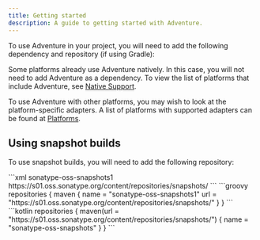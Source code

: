 ```yaml
---
title: Getting started
description: A guide to getting started with Adventure.
---
```




To use Adventure in your project, you will need to add the following dependency and repository (if using Gradle):

<AdventureDependency artifact="adventure-api" project="api"/>

Some platforms already use Adventure natively.
In this case, you will not need to add Adventure as a dependency.
To view the list of platforms that include Adventure, see [Native Support](/adventure/platform/native).

To use Adventure with other platforms, you may wish to look at the platform-specific adapters.
A list of platforms with supported adapters can be found at [Platforms](/adventure/platform).

## Using snapshot builds

To use snapshot builds, you will need to add the following repository:

<Tabs syncKey="build-system">
<TabItem label="Maven">
  ```xml
  <repositories>
      <repository>
        <id>sonatype-oss-snapshots1</id>
        <url>https://s01.oss.sonatype.org/content/repositories/snapshots/</url>
      </repository>
  </repositories>
  ```
</TabItem>
<TabItem label="Gradle (Groovy)">
  ```groovy
  repositories {
    maven {
        name = "sonatype-oss-snapshots1"
        url = "https://s01.oss.sonatype.org/content/repositories/snapshots/"
    }
  }
  ```
</TabItem>
<TabItem label="Gradle (Kotlin)">
  ```kotlin
  repositories {
    maven(url = "https://s01.oss.sonatype.org/content/repositories/snapshots/") {
        name = "sonatype-oss-snapshots"
    }
  }
  ```
</TabItem>
</Tabs>
